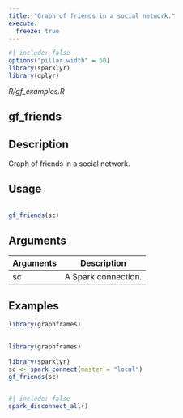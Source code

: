 ```yaml
---
title: "Graph of friends in a social network."
execute:
  freeze: true
---
```


```r
#| include: false
options("pillar.width" = 60)
library(sparklyr) 
library(dplyr)
```

*R/gf_examples.R*

## gf_friends

## Description
 Graph of friends in a social network. 


## Usage
```r
 
gf_friends(sc) 
```

## Arguments
|Arguments|Description|
|---|---|
| sc | A Spark connection. |





## Examples
```r
library(graphframes)
 
```
```r
library(graphframes)
 
library(sparklyr) 
sc <- spark_connect(master = "local") 
gf_friends(sc) 
 
```



```r
#| include: false
spark_disconnect_all()
```
